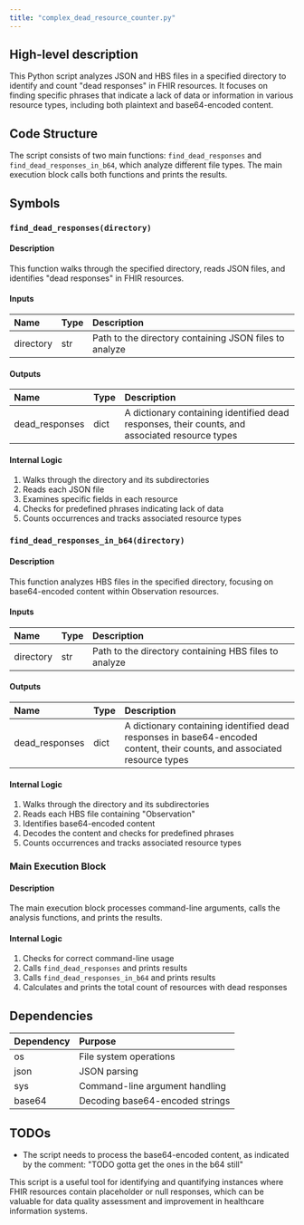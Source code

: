```yaml
---
title: "complex_dead_resource_counter.py"
---
```


## High-level description
This Python script analyzes JSON and HBS files in a specified directory to identify and count "dead responses" in FHIR resources. It focuses on finding specific phrases that indicate a lack of data or information in various resource types, including both plaintext and base64-encoded content.

## Code Structure
The script consists of two main functions: `find_dead_responses` and `find_dead_responses_in_b64`, which analyze different file types. The main execution block calls both functions and prints the results.

## Symbols

### `find_dead_responses(directory)`
#### Description
This function walks through the specified directory, reads JSON files, and identifies "dead responses" in FHIR resources.

#### Inputs
| Name | Type | Description |
|:-----|:-----|:------------|
| directory | str | Path to the directory containing JSON files to analyze |

#### Outputs
| Name | Type | Description |
|:-----|:-----|:------------|
| dead_responses | dict | A dictionary containing identified dead responses, their counts, and associated resource types |

#### Internal Logic
1. Walks through the directory and its subdirectories
2. Reads each JSON file
3. Examines specific fields in each resource
4. Checks for predefined phrases indicating lack of data
5. Counts occurrences and tracks associated resource types

### `find_dead_responses_in_b64(directory)`
#### Description
This function analyzes HBS files in the specified directory, focusing on base64-encoded content within Observation resources.

#### Inputs
| Name | Type | Description |
|:-----|:-----|:------------|
| directory | str | Path to the directory containing HBS files to analyze |

#### Outputs
| Name | Type | Description |
|:-----|:-----|:------------|
| dead_responses | dict | A dictionary containing identified dead responses in base64-encoded content, their counts, and associated resource types |

#### Internal Logic
1. Walks through the directory and its subdirectories
2. Reads each HBS file containing "Observation"
3. Identifies base64-encoded content
4. Decodes the content and checks for predefined phrases
5. Counts occurrences and tracks associated resource types

### Main Execution Block
#### Description
The main execution block processes command-line arguments, calls the analysis functions, and prints the results.

#### Internal Logic
1. Checks for correct command-line usage
2. Calls `find_dead_responses` and prints results
3. Calls `find_dead_responses_in_b64` and prints results
4. Calculates and prints the total count of resources with dead responses

## Dependencies
| Dependency | Purpose |
|:-----------|:--------|
| os | File system operations |
| json | JSON parsing |
| sys | Command-line argument handling |
| base64 | Decoding base64-encoded strings |

## TODOs
- The script needs to process the base64-encoded content, as indicated by the comment: "TODO gotta get the ones in the b64 still"

This script is a useful tool for identifying and quantifying instances where FHIR resources contain placeholder or null responses, which can be valuable for data quality assessment and improvement in healthcare information systems.